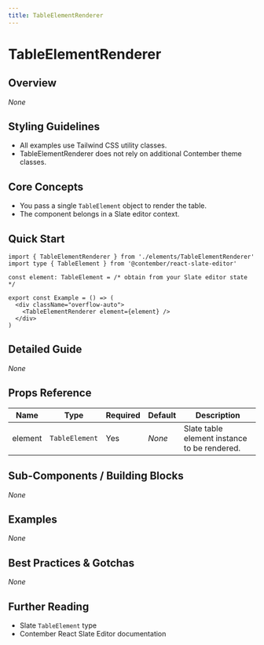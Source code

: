 ```yaml
---
title: TableElementRenderer
---
```


<!-- Edited by human: false -->
<!-- Examples count: 0 -->
<!-- Source examples: 0 -->
<!-- Playground examples: 0 -->
<!-- External examples: 0 -->
<!-- Import examples: 4 -->

# TableElementRenderer

## Overview
_None_

## Styling Guidelines
* All examples use Tailwind CSS utility classes.  
* TableElementRenderer does not rely on additional Contember theme classes.

## Core Concepts
* You pass a single `TableElement` object to render the table.  
* The component belongs in a Slate editor context.

## Quick Start
```tsx
import { TableElementRenderer } from './elements/TableElementRenderer'
import type { TableElement } from '@contember/react-slate-editor'

const element: TableElement = /* obtain from your Slate editor state */

export const Example = () => (
  <div className="overflow-auto">
    <TableElementRenderer element={element} />
  </div>
)
```

## Detailed Guide
_None_

## Props Reference
| Name    | Type         | Required | Default | Description                                   |
|---------|--------------|----------|---------|-----------------------------------------------|
| element | `TableElement` | Yes      | _None_  | Slate table element instance to be rendered. |

## Sub-Components / Building Blocks
_None_

## Examples
_None_

## Best Practices & Gotchas
_None_

## Further Reading
* Slate `TableElement` type  
* Contember React Slate Editor documentation  

<!-- End of Generated Documentation -->